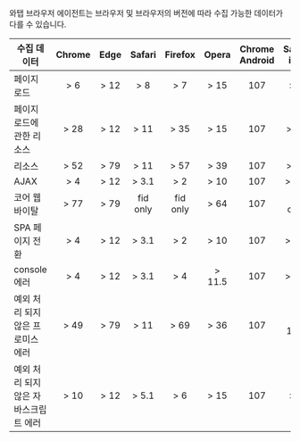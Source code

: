 와탭 브라우저 에이전트는 브라우저 및 브라우저의 버전에 따라 수집 가능한 데이터가 다를 수 있습니다.

<div class='rum-compatibility'>

| 수집 데이터                           | Chrome | Edge  |  Safari  | Firefox  |  Opera  | Chrome Android | Safari iOS | Samsung Internet |
| ------------------------------------- | :----: | :---: | :------: | :------: | :-----: | :------------: | :--------: | :--------------: |
| 페이지 로드                           |  \> 6  | \> 12 |   \> 8   |   \> 7   |  \> 15  |      107       |    \> 9    |       \> 4       |
| 페이지 로드에 관한 리소스             | \> 28  | \> 12 |  \> 11   |  \> 35   |  \> 15  |      107       |   \> 11    |       \> 4       |
| 리소스                                | \> 52  | \> 79 |  \> 11   |  \> 57   |  \> 39  |      107       |   \> 11    |      \> 6.2      |
| AJAX                                  |  \> 4  | \> 12 |  \> 3.1  |   \> 2   |  \> 10  |      107       |   \> 3.2   |       \> 4       |
| 코어 웹 바이탈                        | \> 77  | \> 79 | fid only | fid only |  \> 64  |      107       |  fid only  |      \> 12       |
| SPA 페이지 전환                       |  \> 4  | \> 12 |  \> 3.1  |   \> 2   |  \> 10  |      107       |   \> 3.2   |       \> 4       |
| console 에러                          |  \> 4  | \> 12 |  \> 3.1  |   \> 4   | \> 11.5 |      107       |   \> 3.2   |       \> 4       |
| 예외 처리 되지 않은 프로미스 에러     | \> 49  | \> 79 |  \> 11   |  \> 69   |  \> 36  |      107       |  \> 11.3   |       \> 5       |
| 예외 처리 되지 않은 자바스크립트 에러 | \> 10  | \> 12 |  \> 5.1  |   \> 6   |  \> 15  |      107       |    \> 5    |       \> 4       |

</div>